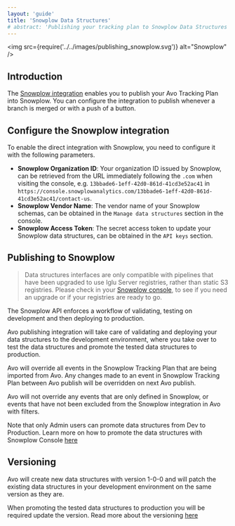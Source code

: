 ```yaml
---
layout: 'guide'
title: 'Snowplow Data Structures'
# abstract: 'Publishing your tracking plan to Snowplow Data Structures'
---
```




<img
  src={require('../../images/publishing_snowplow.svg')}
  alt="Snowplow"
/>

## Introduction

The [Snowplow integration](https://docs.snowplowanalytics.com/docs/understanding-tracking-design/managing-data-structures/) enables you to publish your Avo Tracking Plan into Snowplow. You can configure the integration to publish whenever a branch is merged or with a push of a button.

## Configure the Snowplow integration

To enable the direct integration with Snowplow, you need to configure it with the following parameters.

- **Snowplow Organization ID**: Your organization ID issued by Snowplow, can be retrieved from the URL immediately following the `.com` when visiting the console, e.g. `13bbade6-1eff-42d0-861d-41cd3e52ac41` in `https://console.snowplowanalytics.com/13bbade6-1eff-42d0-861d-41cd3e52ac41/contact-us`.
- **Snowplow Vendor Name**: The vendor name of your Snowplow schemas, can be obtained in the `Manage data structures` section in the console.
- **Snowplow Access Token**: The secret access token to update your Snowplow data structures, can be obtained in the `API keys` section.

## Publishing to Snowplow

> Data structures interfaces are only compatible with pipelines that have been upgraded to use Iglu Server registries, rather than static S3 registries. Please check in your [Snowplow console](https://console.snowplowanalytics.com/data-structures/), to see if you need an upgrade or if your registries are ready to go.

The Snowplow API enforces a workflow of validating, testing on development and then deploying to production.

Avo publishing integration will take care of validating and deploying your data structures to the development environment, where you take over to test the data structures and promote the tested data structures to production.

Avo will override all events in the Snowplow Tracking Plan that are being imported from Avo. Any changes made to an event in Snowplow Tracking Plan between Avo publish will be overridden on next Avo publish.

Avo will not override any events that are only defined in Snowplow, or events that have not been excluded from the Snowplow integration in Avo with filters.

Note that only Admin users can promote data structures from Dev to Production. Learn more on how to promote the data structures with Snowplow Console [here](https://docs.snowplow.io/docs/understanding-tracking-design/managing-data-structures/#promoting-a-data-structure)

## Versioning

Avo will create new data structures with version 1-0-0 and will patch the existing data structures in your development environment on the same version as they are.

When promoting the tested data structures to production you will be required update the version. Read more about the versioning [here](https://docs.snowplow.io/docs/understanding-tracking-design/versioning-your-data-structures/)
